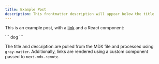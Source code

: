```yaml
---
title: Example Post
description: This frontmatter description will appear below the title
---
```


This is an example post, with a [link](https://nextjs.org) and a React component:

<TestComponent name="next-mdx-remote" />
```
dog
```

The title and description are pulled from the MDX file and processed using `gray-matter`. Additionally, links are rendered using a custom component passed to `next-mdx-remote`.


